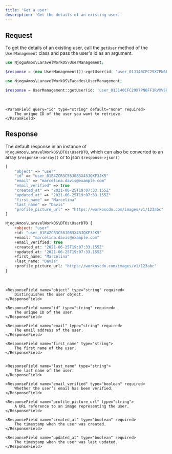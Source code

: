 ```yaml
---
title: 'Get a user'
description: 'Get the details of an existing user.'
---
```


## Request

To get the details of an existing user, call the `getUser` method of the `UserManagement` class and pass the user's id as an argument.

<CodeGroup>

```php New Class
use NjoguAmos\LaravelWorkOS\UserManagement;

$response = (new UserManagement())->getUser(id: 'user_01J140CFC29X7PN6FF1RVXVSRJ');
```

```php Facade
use NjoguAmos\LaravelWorkOS\Facades\UserManagement;

$response = UserManagement::getUser(id: 'user_01J140CFC29X7PN6FF1RVXVSRJ');
```
 </CodeGroup>

<br/>

<Accordion title="Parameters">

    <ParamField query="id" type="string" default="none" required>
        The unique ID of the user you want to retrieve.
    </ParamField>

</Accordion>

## Response

The default response in an instance of `NjoguAmos\LaravelWorkOS\DTOs\UserDTO`, which can also be converted to an array `$response->array()` or to json `$response->json()`

<CodeGroup>

```php Example $response->array()
[
    "object" => "user"
    "id" => "user_01E4ZCR3C56J083X43JQXF3JK5"
    "email" => "marcelina.davis@example.com"
    "email_verified" => true
    "created_at" => "2021-06-25T19:07:33.155Z"
    "updated_at" => "2021-06-25T19:07:33.155Z"
    "first_name" => "Marcelina"
    "last_name" => "Davis"
    "profile_picture_url" => "https://workoscdn.com/images/v1/123abc"
]
```

```php Default Object
NjoguAmos\LaravelWorkOS\DTOs\UserDTO {
    +object: "user"
    +id: "user_01E4ZCR3C56J083X43JQXF3JK5"
    +email: "marcelina.davis@example.com"
    +email_verified: true
    +created_at: "2021-06-25T19:07:33.155Z"
    +updated_at: "2021-06-25T19:07:33.155Z"
    +first_name: "Marcelina"
    +last_name: "Davis"
    +profile_picture_url: "https://workoscdn.com/images/v1/123abc"
}
```


</CodeGroup>

<br/>

<Accordion title="Response Parameters">

    <ResponseField name="object" type="string" required>
        Distinguishes the user object.
    </ResponseField>

    <ResponseField name="id" type="string" required>
        The unique ID of the user.
    </ResponseField>

    <ResponseField name="email" type="string" required>
        The email address of the user.
    </ResponseField>

    <ResponseField name="first_name" type="string">
        The first name of the user.
    </ResponseField>


    <ResponseField name="last_name" type="string">
        The last name of the user.
    </ResponseField>

    <ResponseField name="email_verified" type="boolean" required>
        Whether the user’s email has been verified.
    </ResponseField>

    <ResponseField name="profile_picture_url" type="string">
        A URL reference to an image representing the user.
    </ResponseField>

    <ResponseField name="created_at" type="boolean" required>
        The timestamp when the user was created.
    </ResponseField>

    <ResponseField name="updated_at" type="boolean" required>
        The timestamp when the user was last updated.
    </ResponseField>

</Accordion>

